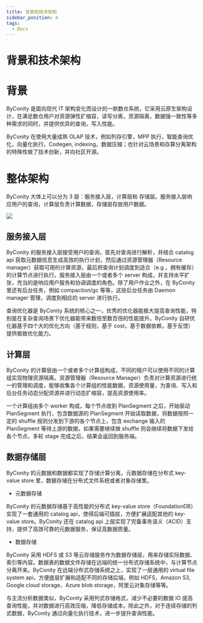```yaml
---
title: 背景和技术架构
sidebar_position: 4
tags:
  - Docs
---
```


# 背景和技术架构

# 背景

ByConity 是面向现代 IT 架构变化而设计的一款数仓系统，它采用云原生架构设计，在满足数仓用户对资源弹性扩缩容，读写分离，资源隔离，数据强一致性等多种需求的同时，并提供优异的查询，写入性能。

ByConity 在使用大量成熟 OLAP 技术，例如列存引擎，MPP 执行，智能查询优化，向量化执行，Codegen, indexing，数据压缩；也针对云场景和存算分离架构的特殊性做了技术创新，并向社区开源。

# 整体架构

ByConity 大体上可以分为 3 层：服务接入层，计算层和 存储层。服务接入层响应用户的查询，计算层负责计算数据，存储层存放用户数据。

![](./assets/boxcnb2OyIV70Plb6Nrx6Fyc1Sc.png)

## 服务接入层

ByConity 的服务接入层接受用户的查询，首先对查询进行解析，并结合 catalog api 获取元数据信息生成高效的执行计划，然后通过资源管理器（Resource manager）获取可用的计算资源，最后把查询计划调度到适合（e.g.，拥有缓存）的计算节点进行执行。服务接入层由一个或者多个 server 构成，并支持水平扩张，充当的是响应用户服务和协调调度的角色。除了用户作业之外，在 ByConity 里还有后台任务，例如 compaction/gc 等等，这些后台任务由 Daemon manager 管理，调度到相应的 server 进行执行。

查询优化器是 ByConity 系统的核心之一，优秀的优化器能极大提高查询性能，特别是在复杂查询场景下优化器能带来数倍至数百倍的性能提升。ByConity 自研优化器基于四个大的优化方向（基于规则，基于 cost，基于数据依赖，基于反馈）提供极致优化能力。

## 计算层

ByConity 的计算层由一个或者多个计算组构成，不同的租户可以使用不同的计算组实现物理资源隔离。资源管理器（Resource Manager）负责对计算资源进行统一的管理和调度，能够收集各个计算组的性能数据，资源使用量，为查询、写入和后台任务动态分配资源并进行动态扩缩容，提高资源使用率。

一个计算组由多个 worker 构成，每个节点收到 PlanSegment 之后，开始驱动 PlanSegment 执行，包含数据源的 PlanSegment 开始读取数据，将数据按照一定的 shuffle 规则分发到下游的各个节点上，包含 exchange 输入的 PlanSegment 等待上游的数据，如果需要继续做 shuffle 则会继续将数据下发给各个节点，多轮 stage 完成之后，结果会返回到服务端。

## 数据存储层

ByConity 的元数据和数据都实现了存储计算分离，元数据存储在分布式 key-value store 里，数据存储在分布式文件系统或者对象存储里。

- 元数据存储

ByConity 的元数据存储基于高性能的分布式 key-value store（FoundationDB）实现了一套通用的 catalog api，使得后端可插拔，方便扩展适配其他的 key-value store。ByConity 还在 catalog api 上层实现了完备事务语义（ACID）支持，提供了高效可靠的元数据服务，保证高数据质量。

- 数据存储

ByConity 采用 HDFS 或 S3 等云存储服务作为数据存储层，用来存储实际数据、索引等内容。数据表的数据文件存储在远端的统一分布式存储系统中，与计算节点分离开来。ByConity 在远端分布式存储系统之上，实现了一层通用的 virtual file system api，方便底层扩展和适配不同的存储后端，例如 HDFS，Amazon S3, Google cloud storage，Azure blob storage，阿里云对象存储等等。

与主流分析数据类似，ByConity 采用列式存储格式，减少不必要的数据 IO 提高查询性能，并对数据进行高效压缩，降低存储成本。除此之外，对于连续存储的列式数据，ByConity 通过向量化执行技术，进一步提升查询性能。
